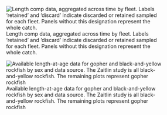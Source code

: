 
<!-- ====================================================================== -->
<!-- *****************                             ************************ -->
<!-- *****************START BIOLOGICAL DATA FIGURES************************ --> 
<!-- *****************                            ************************ -->
<!-- ====================================================================== -->

![Length comp data, aggregated across time by fleet. Labels 'retained' and 'discard' indicate discarded or retained sampled for each fleet. Panels without this designation represent the whole catch. \label{fig:comp_lendat_aggregated_across_time}](r4ss/plots_mod1/comp_lendat__aggregated_across_time.png)



![Available length-at-age data for gopher and black-and-yellow rockfish by sex and data source. The Zaitlin study is all black-and-yellow rockfish.  The remaining plots represent gopher rockfish \label{fig:growth_samples}](Figures/Age_length_by_study)



<!-- ********************************************************************** -->
<!-- ****************Aging Precision and Bias FIGURES********************** --> 
<!-- ********************************************************************** -->


<!-- ********************************************************************** -->
<!-- **********************Weight-Length FIGURES*************************** --> 
<!-- ********************************************************************** -->



<!-- ********************************************************************** -->
<!-- **************Sex Ratio, Maturity, FecundityFIGURES******************* --> 
<!-- ********************************************************************** -->


<!-- ====================================================================== -->
<!-- ******************                           ************************* -->
<!-- ******************END BIOLOGICAL DATA FIGURES************************* --> 
<!-- ******************                           ************************* -->
<!-- ====================================================================== -->